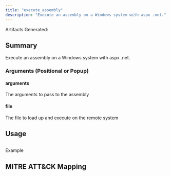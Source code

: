 ```yaml
---
title: "execute_assembly"
description: "Execute an assembly on a Windows system with aspx .net."
---
```


<Info>
Artifacts Generated: 
</Info>

## Summary

Execute an assembly on a Windows system with aspx .net.

### Arguments (Positional or Popup)

#### arguments
The arguments to pass to the assembly

#### file
The file to load up and execute on the remote system

## Usage
```

```

Example


## MITRE ATT&CK Mapping
